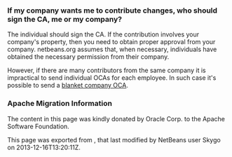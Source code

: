 <!--

    Licensed to the Apache Software Foundation (ASF) under one
    or more contributor license agreements.  See the NOTICE file
    distributed with this work for additional information
    regarding copyright ownership.  The ASF licenses this file
    to you under the Apache License, Version 2.0 (the
    "License"); you may not use this file except in compliance
    with the License.  You may obtain a copy of the License at

      http://www.apache.org/licenses/LICENSE-2.0

    Unless required by applicable law or agreed to in writing,
    software distributed under the License is distributed on an
    "AS IS" BASIS, WITHOUT WARRANTIES OR CONDITIONS OF ANY
    KIND, either express or implied.  See the License for the
    specific language governing permissions and limitations
    under the License.

-->

===If my company wants me to contribute changes, who should sign the CA, me or my company?===

The individual should sign the CA. If the contribution involves your company's property, then you need to obtain proper approval from your company. netbeans.org assumes that, when necessary, individuals have obtained the necessary permission from their company.

However, if there are many contributors from the same company it is impractical to send individual OCAs for each employee. In such case it's possible to send a [[FaqBlanketJCAForEmployees | blanket company OCA]].

===Apache Migration Information===

The content in this page was kindly donated by Oracle Corp. to the
Apache Software Foundation.

This page was exported from , 
that last modified by NetBeans user Skygo 
on 2013-12-16T13:20:11Z.


